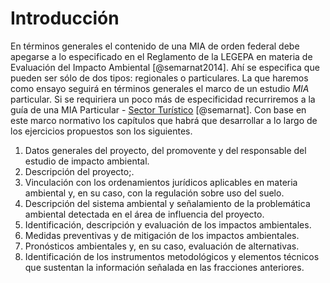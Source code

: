 # Introducción

En términos generales el contenido de una MIA de orden federal debe
apegarse a lo especificado en el Reglamento de la LEGEPA en materia de
Evaluación del Impacto Ambiental [@semarnat2014]. Ahí se especifica que
pueden ser sólo de dos tipos: regionales o particulares. La que haremos
como ensayo seguirá en términos generales el marco de un estudio *MIA*
particular. Si se requiriera un poco más de especificidad recurriremos a
la guía de una MIA Particular - [Sector Turístico](https://www.gob.mx/cms/uploads/attachment/file/121010/Guia_MIA-Particular_Turistico.pdf) [@semarnat]. Con base
en este marco normativo los capítulos que habrá que desarrollar a lo
largo de los ejercicios propuestos son los siguientes.

::: {.lista-romana}
1.  Datos generales del proyecto, del promovente y del responsable del
    estudio de impacto ambiental.
2.  Descripción del proyecto;.
3.  Vinculación con los ordenamientos jurídicos aplicables en materia
    ambiental y, en su caso, con la regulación sobre uso del suelo.
4.  Descripción del sistema ambiental y señalamiento de la problemática ambiental detectada en el área de influencia del proyecto.
5.  Identificación, descripción y evaluación de los impactos ambientales.
6.  Medidas preventivas y de mitigación de los impactos ambientales.
7.  Pronósticos ambientales y, en su caso, evaluación de alternativas.
8.  Identificación de los instrumentos metodológicos y elementos técnicos que sustentan la información señalada en las fracciones anteriores.
:::